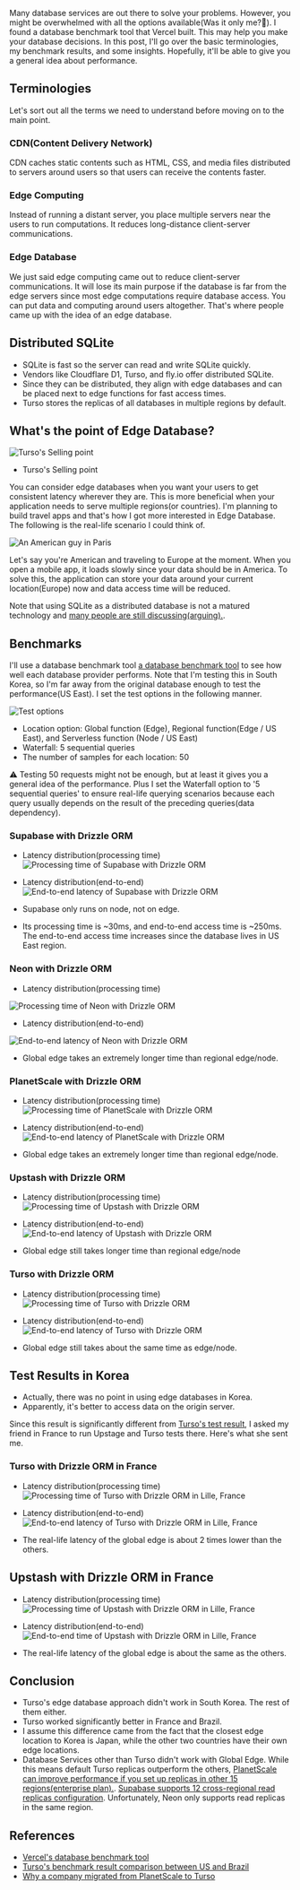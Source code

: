 Many database services are out there to solve your problems. However, you might be overwhelmed with all the options available(Was it only me?🥲). I found a database benchmark tool that Vercel built. This may help you make your database decisions. In this post, I'll go over the basic terminologies, my benchmark results, and some insights. Hopefully, it'll be able to give you a general idea about performance.

## Terminologies

Let's sort out all the terms we need to understand before moving on to the main point.

### CDN(Content Delivery Network)

CDN caches static contents such as HTML, CSS, and media files distributed to servers around users so that users can receive the contents faster.

### Edge Computing

Instead of running a distant server, you place multiple servers near the users to run computations. It reduces long-distance client-server communications.

### Edge Database

We just said edge computing came out to reduce client-server communications. It will lose its main purpose if the database is far from the edge servers since most edge computations require database access. You can put data and computing around users altogether. That's where people came up with the idea of an edge database.

## Distributed SQLite

- SQLite is fast so the server can read and write SQLite quickly.
- Vendors like Cloudflare D1, Turso, and fly.io offer distributed SQLite.
- Since they can be distributed, they align with edge databases and can be placed next to edge functions for fast access times.
- Turso stores the replicas of all databases in multiple regions by default.

## What's the point of Edge Database?

![Turso's Selling point](https://dev-to-uploads.s3.amazonaws.com/uploads/articles/kkheocvr32go0wzr195w.png)

- Turso's Selling point

You can consider edge databases when you want your users to get consistent latency wherever they are. This is more beneficial when your application needs to serve multiple regions(or countries). I'm planning to build travel apps and that's how I got more interested in Edge Database. The following is the real-life scenario I could think of.

![An American guy in Paris](https://dev-to-uploads.s3.amazonaws.com/uploads/articles/08tlulov600yivqdmfjz.jpg)

Let's say you're American and traveling to Europe at the moment. When you open a mobile app, it loads slowly since your data should be in America. To solve this, the application can store your data around your current location(Europe) now and data access time will be reduced.

Note that using SQLite as a distributed database is not a matured technology and [many people are still discussing(arguing).](https://news.ycombinator.com/item?id=39975596).

## Benchmarks

I'll use a database benchmark tool [a database benchmark tool](https://github.com/vercel-labs/function-database-latency) to see how well each database provider performs. Note that I'm testing this in South Korea, so I'm far away from the original database enough to test the performance(US East). I set the test options in the following manner.

![Test options](https://dev-to-uploads.s3.amazonaws.com/uploads/articles/wzk708ajc4d1kb0q4olq.png)

- Location option: Global function (Edge), Regional function(Edge / US East), and Serverless function (Node / US East)
- Waterfall: 5 sequential queries
- The number of samples for each location: 50

⚠️ Testing 50 requests might not be enough, but at least it gives you a general idea of the performance. Plus I set the Waterfall option to '5 sequential queries' to ensure real-life querying scenarios because each query usually depends on the result of the preceding queries(data dependency).

### Supabase with Drizzle ORM

- Latency distribution(processing time)
  ![Processing time of Supabase with Drizzle ORM](https://dev-to-uploads.s3.amazonaws.com/uploads/articles/k377a5y59ypqaiibdqvv.png)

- Latency distribution(end-to-end)
  ![End-to-end latency of Supabase with Drizzle ORM](https://dev-to-uploads.s3.amazonaws.com/uploads/articles/92n9n36350li02nl0uqd.png)

- Supabase only runs on node, not on edge.
- Its processing time is ~30ms, and end-to-end access time is ~250ms. The end-to-end access time increases since the database lives in US East region.

### Neon with Drizzle ORM

- Latency distribution(processing time)

![Processing time of Neon with Drizzle ORM](https://dev-to-uploads.s3.amazonaws.com/uploads/articles/toquz5ooe9fr7ih38i7u.png)

- Latency distribution(end-to-end)

![End-to-end latency of Neon with Drizzle ORM](https://dev-to-uploads.s3.amazonaws.com/uploads/articles/jfgtyey64vsjxfcpqdfu.png)

- Global edge takes an extremely longer time than regional edge/node.

### PlanetScale with Drizzle ORM

- Latency distribution(processing time)
  ![Processing time of PlanetScale with Drizzle ORM](https://dev-to-uploads.s3.amazonaws.com/uploads/articles/m66h5ol65jg0nvbhtehq.png)

- Latency distribution(end-to-end)
  ![End-to-end latency of PlanetScale with Drizzle ORM](https://dev-to-uploads.s3.amazonaws.com/uploads/articles/gtpqkwtdi02zqzwzwanu.png)

- Global edge takes an extremely longer time than regional edge/node.

### Upstash with Drizzle ORM

- Latency distribution(processing time)
  ![Processing time of Upstash with Drizzle ORM](https://dev-to-uploads.s3.amazonaws.com/uploads/articles/w18cvpifi1wlg5sro9bi.png)

- Latency distribution(end-to-end)
  ![End-to-end latency of Upstash with Drizzle ORM](https://dev-to-uploads.s3.amazonaws.com/uploads/articles/lgnjqlkly33mq3vd0ygf.png)

- Global edge still takes longer time than regional edge/node

### Turso with Drizzle ORM

- Latency distribution(processing time)
  ![Processing time of Turso with Drizzle ORM](https://dev-to-uploads.s3.amazonaws.com/uploads/articles/wdkfav54s6mt2db0hiyc.png)

- Latency distribution(end-to-end)
  ![End-to-end latency of Turso with Drizzle ORM](https://dev-to-uploads.s3.amazonaws.com/uploads/articles/dyok11ygl54braxzmves.png)

- Global edge still takes about the same time as edge/node.

## Test Results in Korea

- Actually, there was no point in using edge databases in Korea.
- Apparently, it's better to access data on the origin server.

Since this result is significantly different from [Turso's test result](https://turso.tech/blog/vercel-benchmarks-show-turso-has-low-latencies-everywhere-what-the-data-edge-is-good-for-7407579d4c88), I asked my friend in France to run Upstage and Turso tests there. Here's what she sent me.

### Turso with Drizzle ORM in France

- Latency distribution(processing time)
  ![Processing time of Turso with Drizzle ORM in Lille, France](https://dev-to-uploads.s3.amazonaws.com/uploads/articles/iu6k1wb9fqs6yapls175.png)

- Latency distribution(end-to-end)
  ![End-to-end latency of Turso with Drizzle ORM in Lille, France](https://dev-to-uploads.s3.amazonaws.com/uploads/articles/bej6a0hsfufrub34u64y.png)

- The real-life latency of the global edge is about 2 times lower than the others.

## Upstash with Drizzle ORM in France

- Latency distribution(processing time)
  ![Processing time of Upstash with Drizzle ORM in Lille, France](https://dev-to-uploads.s3.amazonaws.com/uploads/articles/8skqfx7van08a1h2kdhc.png)

- Latency distribution(end-to-end)
  ![End-to-end time of Upstash with Drizzle ORM in Lille, France](https://dev-to-uploads.s3.amazonaws.com/uploads/articles/cvhqqeqre8n6ib2yicba.png)

- The real-life latency of the global edge is about the same as the others.

## Conclusion

- Turso's edge database approach didn't work in South Korea. The rest of them either.
- Turso worked significantly better in France and Brazil.
- I assume this difference came from the fact that the closest edge location to Korea is Japan, while the other two countries have their own edge locations.
- Database Services other than Turso didn't work with Global Edge. While this means default Turso replicas outperform the others, [PlanetScale can improve performance if you set up replicas in other 15 regions(enterprise plan).](https://planetscale.com/docs/concepts/replicas). [Supabase supports 12 cross-regional read replicas configuration](https://supabase.com/docs/guides/database/replication).
  Unfortunately, Neon only supports read replicas in the same region.

## References

- [Vercel's database benchmark tool](https://github.com/vercel-labs/function-database-latency)
- [Turso's benchmark result comparison between US and Brazil](https://turso.tech/blog/vercel-benchmarks-show-turso-has-low-latencies-everywhere-what-the-data-edge-is-good-for-7407579d4c88)
- [Why a company migrated from PlanetScale to Turso](https://www.openstatus.dev/blog/migration-planetscale-to-turso)
